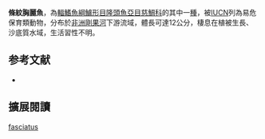 {{Speciesbox
| name = 條紋胸麗魚
| status = VU
| status_system = IUCN3.1
| image = 
| image_width = 240px
| genus = Thoracochromis
| species = fasciatus
| authority = [[Perugia|Perugia]], 1892
| synonyms = *''Chromis fasciatus''<br /><small>Perugia, 1892</small>
*''Haplochromis fasciatus''<br /><small>Perugia, 1892</small>
*''Tilapia fasciata''<br /><small>Perugia, 1892</small>
}}

'''條紋胸麗魚'''，為[[輻鰭魚綱|輻鰭魚綱]][[鱸形目|鱸形目]][[隆頭魚亞目|隆頭魚亞目]][[慈鯛科|慈鯛科]]的其中一[[種|種]]，被[[IUCN|IUCN]]列為易危保育類動物，分布於[[非洲|非洲]][[剛果河|剛果河]]下游流域，體長可達12公分，棲息在植被生長、沙底質水域，生活習性不明。
==参考文献==
*{{FishBase_species|genus=Thoracochromis|species=fasciatus|year=2013|month=5}}

== 擴展閱讀 ==
{{refbegin}}
{{wikispecies-inline|Thoracochromis fasciatus|條紋胸麗魚}}
{{refend}}
{{Taxonbar|from=Q5535647}}

[[Category:胸麗魚屬|fasciatus]]


{{鱸形目小作品}}